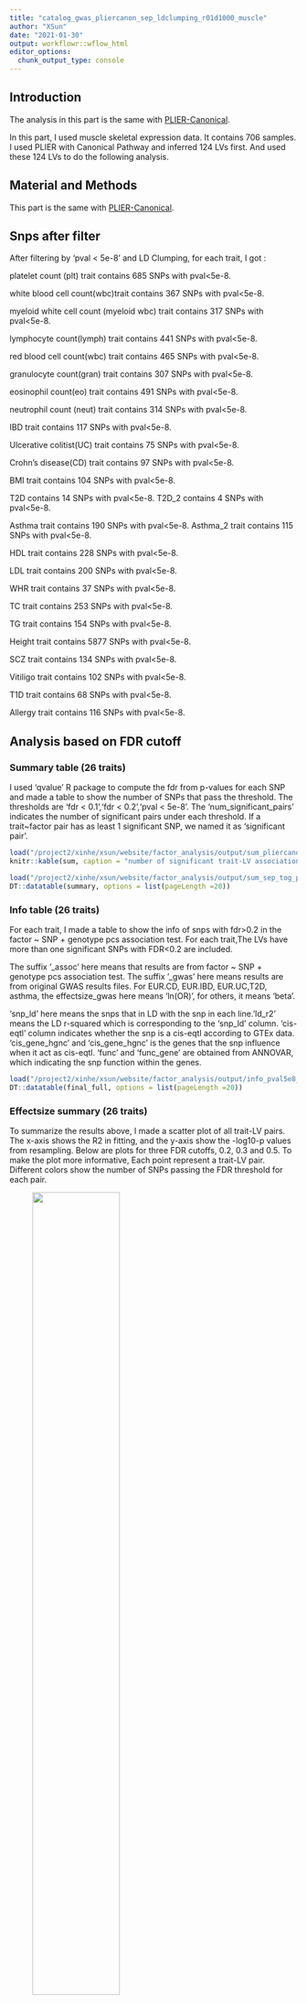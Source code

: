 ```yaml
---
title: "catalog_gwas_pliercanon_sep_ldclumping_r01d1000_muscle"
author: "XSun"
date: "2021-01-30"
output: workflowr::wflow_html
editor_options:
  chunk_output_type: console
---
```


## Introduction

The analysis in this part is the same with [PLIER-Canonical](https://xsun1229.github.io/factor_analysis/catalog_gwas_pliercanon_sep_ldclumping_r01d1000.html). 

In this part, I used muscle skeletal expression data. It contains 706 samples. I used PLIER with Canonical Pathway and inferred 124 LVs first. And used these 124 LVs to do the following analysis. 


## Material and Methods

This part is the same with [PLIER-Canonical](https://xsun1229.github.io/factor_analysis/catalog_gwas_pliercanon_sep_ldclumping_r01d1000.html).

## Snps after filter

After filtering by 'pval < 5e-8' and LD Clumping, for each trait, I got :

platelet count (plt) trait contains 685 SNPs with pval<5e-8. 

white blood cell count(wbc)trait contains 367 SNPs with pval<5e-8. 

myeloid white cell count (myeloid wbc) trait contains 317 SNPs with pval<5e-8. 

lymphocyte count(lymph) trait contains 441 SNPs with pval<5e-8. 

red blood cell count(wbc) trait contains 465 SNPs with pval<5e-8. 

granulocyte count(gran) trait contains 307 SNPs with pval<5e-8. 

eosinophil count(eo) trait contains 491 SNPs with pval<5e-8. 

neutrophil count (neut) trait contains 314 SNPs with pval<5e-8. 

IBD trait contains 117 SNPs with pval<5e-8. 

Ulcerative colitist(UC) trait contains 75 SNPs with pval<5e-8. 

Crohn's disease(CD) trait contains 97 SNPs with pval<5e-8. 

BMI trait contains 104 SNPs with pval<5e-8. 

T2D contains 14 SNPs with pval<5e-8. T2D_2 contains 4 SNPs with pval<5e-8.

Asthma trait contains 190 SNPs with pval<5e-8. Asthma_2 trait contains 115 SNPs with pval<5e-8.

HDL trait contains 228 SNPs with pval<5e-8.

LDL trait contains 200 SNPs with pval<5e-8.

WHR trait contains 37 SNPs with pval<5e-8.

TC trait contains 253 SNPs with pval<5e-8.

TG trait contains 154 SNPs with pval<5e-8.

Height trait contains 5877 SNPs with pval<5e-8.

SCZ trait contains 134 SNPs with pval<5e-8.

Vitiligo trait contains 102 SNPs with pval<5e-8.

T1D trait contains 68 SNPs with pval<5e-8.

Allergy trait contains 116 SNPs with pval<5e-8.


## Analysis based on FDR cutoff

### Summary table (26 traits)

I used 'qvalue' R package to compute the fdr from p-values for each SNP and made a table to show the number of SNPs that pass the threshold. The thresholds are 'fdr < 0.1','fdr < 0.2','pval < 5e-8'. The 'num_significant_pairs' indicates the number of significant pairs under each threshold. If a trait~factor pair has as least 1 significant SNP, we named it as 'significant pair'. 

```r
load("/project2/xinhe/xsun/website/factor_analysis/output/sum_pliercanon_wgpc_ldcl_d1k_ageco_mus.rdata")
knitr::kable(sum, caption = "number of significant trait-LV associations across all traits")
```

```r
load("/project2/xinhe/xsun/website/factor_analysis/output/sum_sep_tog_pval_pliercanon_wgpc_ldcl_d1k_ageco_mus.rdata")
DT::datatable(summary, options = list(pageLength =20))
```


### Info table (26 traits)

For each trait, I made a table to show the info of snps with fdr>0.2 in the factor ~ SNP + genotype pcs association test. For each trait,The LVs have more than one significant SNPs with FDR<0.2 are included. 

The suffix '_assoc' here means that results are from factor ~ SNP + genotype pcs association test. The suffix '_gwas' here means results are from original GWAS results files. For EUR.CD, EUR.IBD, EUR.UC,T2D, asthma, the effectsize_gwas here means 'ln(OR)', for others, it means 'beta'. 

'snp_ld' here means the snps that in LD with the snp in each line.'ld_r2' means the LD r-squared which is corresponding to the 'snp_ld' column. 'cis-eqtl' column indicates whether the snp is a cis-eqtl according to GTEx data. 'cis_gene_hgnc' and 'cis_gene_hgnc' is the genes that the snp influence when it act as cis-eqtl. 'func' and 'func_gene' are obtained from ANNOVAR, which indicating the snp function within the genes.

```r
load("/project2/xinhe/xsun/website/factor_analysis/output/info_pval5e8_pliercanon_ld_d1k_ageco_mus.rdata")
DT::datatable(final_full, options = list(pageLength =20))
```

### Effectsize summary (26 traits)

To summarize the results above, I made a scatter plot of all trait-LV pairs. The x-axis shows the R2 in fitting, and the y-axis show the -log10-p values from resampling. Below are plots for three FDR cutoffs, 0.2, 0.3 and 0.5. To make the plot more informative, Each point represent a trait-LV pair. Different colors show the number of SNPs passing the FDR threshold for each pair.


<figure class="half">
    <img src="https://github.com/xsun1229/factor_analysis/raw/master/output/effectsizesum_0.2_mus.jpeg" width="60%">
    <img src="https://github.com/xsun1229/factor_analysis/raw/master/output/effectsizesum_0.2_mus.jpeg" width="60%">
    <img src="https://github.com/xsun1229/factor_analysis/raw/master/output/effectsizesum_0.2_mus.jpeg" width="60%">
</figure>

[Summary Table](https://drive.google.com/file/d/14o_XdHk-0Bccbmcq5ksZQ6Jv7PY1M9_m/view?usp=sharing)

### Colocalization -- 1000kb (26 traits)

The colocalization analysis was performed using the approximate Bayes factor test implemented in the Coloc package. Coloc computes five posterior probabilities (PP0, PP1, PP2, PP3 and PP4), each corresponding to a hypothesis: H0, no association with either trait; H1, association with trait 1 but not with trait 2; H2, association with trait 2 but not with trait 1; H3, association with trait 1 and trait 2, two independent SNPs; H4, association with trait 1 and trait 2, one shared SNP. We ran Coloc with the default parameters and used PP4 to assess evidence of colocalization. We visualized the colocalization of factor - QTLs and GWAS associations using the [LocusCompareR package](https://github.com/boxiangliu/locuscomparer).

SNP selection: 1. Chose the SNPs in the info table.  2. For each SNP, the region used in colocalization analysis is between [pos-1000kb, pos+1000kb]. 3. All SNPs in this region are included in alalysis.


[Summary Table](https://drive.google.com/file/d/17wsG1dJSYVP2M6GY1htcjA_DbucpBmMH/view?usp=sharing)




## Analysis based on EM algorithm

### EM algorithm summary table

```r
load("/project2/xinhe/xsun/website/factor_analysis/output/EM_SUM_new_turn_func_g_mus.rdata")
DT::datatable(summary, options = list(pageLength =20))
```

## Resampling summary table (summary of the above analyses) 

```r
load("/project2/xinhe/xsun/website/factor_analysis/output/resampling_sum_g_mus.rdata")
DT::datatable(sum, options = list(pageLength =20))
```
